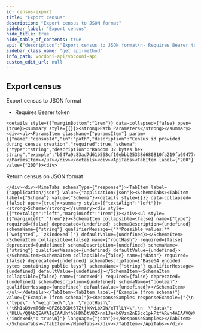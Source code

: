 ```yaml
---
id: census-export
title: "Export census"
description: "Export census to JSON format"
sidebar_label: "Export census"
hide_title: true
hide_table_of_contents: true
api: {"description":"Export census to JSON format\n- Requires Bearer token","operationId":"censusExport","security":[{"bearerAuth":[]}],"tags":["Censuses"],"parameters":[{"name":"censusId","in":"path","description":"Census id provided during census creation","required":true,"schema":{"type":"string","description":"Random 32 bytes hex string","example":"b547a9c83ad7d61b568cf10ebbb25338d680810fa219fa69477cfbd860b386c2"}}],"responses":{"200":{"description":"Return census on JSON format","content":{"application/json":{"schema":{"type":"object","properties":{"type":{"type":"string","enum":["weighted","zkindexed"],"example":"weighted"},"rootHash":{"type":"string","example":"tKh1sD9vmT6dr4BPZ6b8GDt6TZtjkKvLbX9W/xTTlLY="},"data":{"type":"string","description":"Base64 encoded bytes containing public keys","example":"KLUv/QQAbQEAVAIgIAAUhfh8HDhDtV8Z+nm1Je+bGVzm2nEScc1pkPtfARvh4AIAAVQWAhsleowCTw=="},"indexed":{"type":"boolean","example":true}}}}}}},"method":"get","path":"/censuses/{censusId}/export","servers":[{"url":"https://api-dev.vocdoni.net/v2/"}],"securitySchemes":{"bearerAuth":{"type":"http","scheme":"bearer"}},"info":{"version":"2.0.0","title":"Vocdoni API","description":"The Vocdoni API is a REST API that substitutes the previous RPCs in order to make it easier for  developers/integrators to build on top of the voting protocol. This API facilitates creating votings using Vocdoni,  without the hassle of learning a complex blockchain platform, allowing to perform all the features that enable the  voting protocol such as creating an account, entity, voting process, census & vote, abstracting as much as possible  the complexity and offering simple and straightforward methods to perform those actions. \nYou can review the API endpoints documentation in this section, the main entities are:\n- [**Chain**](chain): The Vocdoni blockchain is named Vochain. It is a Byzantine fault-tolerant network based on Tendermint that  executes the Vocdoni Protocol logic represented as a state machine. Its main purpose is to register votes in a  decentralized and verifiable format. In those endpoints, you can consult the state of the chain, transactions costs,  list organizations and get more Vochain info.\n- [**Accounts**](accounts): Identified by an Ethereum like address. An account can create and manage elections, transfer tokens,  give power to other accounts on his behalf (delegates) and manage its metadata.\n- [**Elections**](elections): Is a rule-set of options and requirements for creating a process in which people vote a series of  options. To know more about the params of an election and its lifecycle go [here](../get-started/intro#23-elections).  In this section you will find all information related to an election as its information, election keys, submitted  votes & how to create a new election.\n- [**Censuses**](censuses): The census is a key component of any voting process. It specifies the set of users (identified by a  public key or address) eligible for participating in an election. To understand more about the Censuses you can  check [here](../get-started/intro#21-the-census). Here you will be able to get censuses information like the Merkle  root, total weight & size, import/export the censuses and create new ones.\n- [**Votes**](votes): All the information related to the vote issued by a participant in a vote, you can check the validity of  the vote, consult your information and send a vote."},"postman":{"name":"Export census","description":{"content":"Export census to JSON format\n- Requires Bearer token","type":"text/plain"},"url":{"path":["censuses",":censusId","export"],"host":["{{baseUrl}}"],"query":[],"variable":[{"disabled":false,"description":{"content":"(Required) Census id provided during census creation","type":"text/plain"},"type":"any","value":"","key":"censusId"}]},"header":[{"key":"Accept","value":"application/json"}],"method":"GET","auth":{"type":"bearer","bearer":[{"type":"any","value":"<Bearer Token>","key":"token"}]}}}
sidebar_class_name: "get api-method"
info_path: vocdoni-api/vocdoni-api
custom_edit_url: null
---
```



## Export census



Export census to JSON format
- Requires Bearer token

````mdx-code-block
<details style={{"marginBottom":"1rem"}} data-collapsed={false} open={true}><summary style={{}}><strong>Path Parameters</strong></summary><div><ul><ParamsItem className={"paramsItem"} param={{"name":"censusId","in":"path","description":"Census id provided during census creation","required":true,"schema":{"type":"string","description":"Random 32 bytes hex string","example":"b547a9c83ad7d61b568cf10ebbb25338d680810fa219fa69477cfbd860b386c2"}}}></ParamsItem></ul></div></details><div><ApiTabs><TabItem label={"200"} value={"200"}><div>
````

Return census on JSON format

````mdx-code-block
</div><div><MimeTabs schemaType={"response"}><TabItem label={"application/json"} value={"application/json"}><SchemaTabs><TabItem label={"Schema"} value={"Schema"}><details style={{}} data-collapsed={false} open={true}><summary style={{"textAlign":"left"}}><strong>Schema</strong></summary><div style={{"textAlign":"left","marginLeft":"1rem"}}></div><ul style={{"marginLeft":"1rem"}}><SchemaItem collapsible={false} name={"type"} required={false} deprecated={undefined} schemaDescription={undefined} schemaName={"string"} qualifierMessage={"**Possible values:** [`weighted`, `zkindexed`]"} defaultValue={undefined}></SchemaItem><SchemaItem collapsible={false} name={"rootHash"} required={false} deprecated={undefined} schemaDescription={undefined} schemaName={"string"} qualifierMessage={undefined} defaultValue={undefined}></SchemaItem><SchemaItem collapsible={false} name={"data"} required={false} deprecated={undefined} schemaDescription={"Base64 encoded bytes containing public keys"} schemaName={"string"} qualifierMessage={undefined} defaultValue={undefined}></SchemaItem><SchemaItem collapsible={false} name={"indexed"} required={false} deprecated={undefined} schemaDescription={undefined} schemaName={"boolean"} qualifierMessage={undefined} defaultValue={undefined}></SchemaItem></ul></details></TabItem><TabItem label={"Example (from schema)"} value={"Example (from schema)"}><ResponseSamples responseExample={"{\n  \"type\": \"weighted\",\n  \"rootHash\": \"tKh1sD9vmT6dr4BPZ6b8GDt6TZtjkKvLbX9W/xTTlLY=\",\n  \"data\": \"KLUv/QQAbQEAVAIgIAAUhfh8HDhDtV8Z+nm1Je+bGVzm2nEScc1pkPtfARvh4AIAAVQWAhsleowCTw==\",\n  \"indexed\": true\n}"} language={"json"}></ResponseSamples></TabItem></SchemaTabs></TabItem></MimeTabs></div></TabItem></ApiTabs></div>
````
      